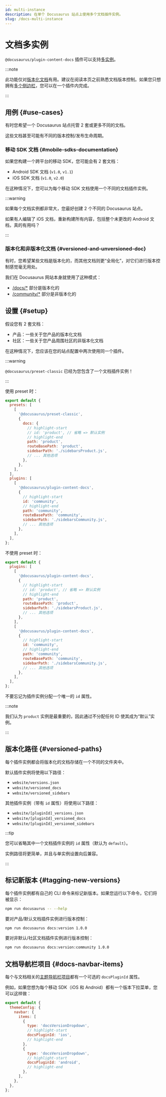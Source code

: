 ```yaml
---
id: multi-instance
description: 在单个 Docusaurus 站点上使用多个文档插件实例。
slug: /docs-multi-instance
---
```


# 文档多实例

`@docusaurus/plugin-content-docs` 插件可以支持[多实例](../../using-plugins.mdx#multi-instance-plugins-and-plugin-ids)。

:::note

此功能仅对[版本化文档](./versioning.mdx)有用。建议在阅读本页之前熟悉文档版本控制。如果您只想拥有[多个侧边栏](./sidebar/multiple-sidebars.mdx)，您可以在一个插件内完成。

:::

## 用例 {#use-cases}

有时您希望一个 Docusaurus 站点托管 2 套或更多不同的文档。

这些文档甚至可能有不同的版本控制/发布生命周期。

### 移动 SDK 文档 {#mobile-sdks-documentation}

如果您构建一个跨平台的移动 SDK，您可能会有 2 套文档：

- Android SDK 文档 (`v1.0`, `v1.1`)
- iOS SDK 文档 (`v1.0`, `v2.0`)

在这种情况下，您可以为每个移动 SDK 文档使用一个不同的文档插件实例。

:::warning

如果每个文档实例都非常大，您最好创建 2 个不同的 Docusaurus 站点。

如果有人编辑了 iOS 文档，重新构建所有内容，包括整个未更改的 Android 文档，真的有用吗？

:::

### 版本化和非版本化文档 {#versioned-and-unversioned-doc}

有时，您希望某些文档是版本化的，而其他文档则更“全局化”，对它们进行版本控制感觉毫无用处。

我们在 Docusaurus 网站本身就使用了这种模式：

- [/docs/\*](/docs) 部分是版本化的
- [/community/\*](/community/support) 部分是非版本化的

## 设置 {#setup}

假设您有 2 套文档：

- 产品：一些关于您产品的版本化文档
- 社区：一些关于您产品周围社区的非版本化文档

在这种情况下，您应该在您的站点配置中两次使用同一个插件。

:::warning

`@docusaurus/preset-classic` 已经为您包含了一个文档插件实例！

:::

使用 preset 时：

```js title="docusaurus.config.js"
export default {
  presets: [
    [
      '@docusaurus/preset-classic',
      {
        docs: {
          // highlight-start
          // id: 'product', // 省略 => 默认实例
          // highlight-end
          path: 'product',
          routeBasePath: 'product',
          sidebarPath: './sidebarsProduct.js',
          // ... 其他选项
        },
      },
    ],
  ],
  plugins: [
    [
      '@docusaurus/plugin-content-docs',
      {
        // highlight-start
        id: 'community',
        // highlight-end
        path: 'community',
        routeBasePath: 'community',
        sidebarPath: './sidebarsCommunity.js',
        // ... 其他选项
      },
    ],
  ],
};
```

不使用 preset 时：

```js title="docusaurus.config.js"
export default {
  plugins: [
    [
      '@docusaurus/plugin-content-docs',
      {
        // highlight-start
        // id: 'product', // 省略 => 默认实例
        // highlight-end
        path: 'product',
        routeBasePath: 'product',
        sidebarPath: './sidebarsProduct.js',
        // ... 其他选项
      },
    ],
    [
      '@docusaurus/plugin-content-docs',
      {
        // highlight-start
        id: 'community',
        // highlight-end
        path: 'community',
        routeBasePath: 'community',
        sidebarPath: './sidebarsCommunity.js',
        // ... 其他选项
      },
    ],
  ],
};
```

不要忘记为插件实例分配一个唯一的 `id` 属性。

:::note

我们认为 `product` 实例是最重要的，因此通过不分配任何 ID 使其成为“默认”实例。

:::

## 版本化路径 {#versioned-paths}

每个插件实例都会将版本化的文档存储在一个不同的文件夹中。

默认插件实例将使用以下路径：

- `website/versions.json`
- `website/versioned_docs`
- `website/versioned_sidebars`

其他插件实例（带有 `id` 属性）将使用以下路径：

- `website/[pluginId]_versions.json`
- `website/[pluginId]_versioned_docs`
- `website/[pluginId]_versioned_sidebars`

:::tip

您可以省略其中一个文档插件实例的 `id` 属性（默认为 `default`）。

实例路径将更简单，并且与单实例设置向后兼容。

:::

## 标记新版本 {#tagging-new-versions}

每个插件实例都有自己的 CLI 命令来标记新版本。如果您运行以下命令，它们将被显示：

```bash npm2yarn
npm run docusaurus -- --help
```

要对产品/默认文档插件实例进行版本控制：

```bash npm2yarn
npm run docusaurus docs:version 1.0.0
```

要对非默认/社区文档插件实例进行版本控制：

```bash npm2yarn
npm run docusaurus docs:version:community 1.0.0
```

## 文档导航栏项目 {#docs-navbar-items}

每个与文档相关的[主题导航栏项目](../../api/themes/theme-configuration.mdx#navbar)都有一个可选的 `docsPluginId` 属性。

例如，如果您想为每个移动 SDK（iOS 和 Android）都有一个版本下拉菜单，您可以这样做：

```js title="docusaurus.config.js"
export default {
  themeConfig: {
    navbar: {
      items: [
        {
          type: 'docsVersionDropdown',
          // highlight-start
          docsPluginId: 'ios',
          // highlight-end
        },
        {
          type: 'docsVersionDropdown',
          // highlight-start
          docsPluginId: 'android',
          // highlight-end
        },
      ],
    },
  },
};
```
